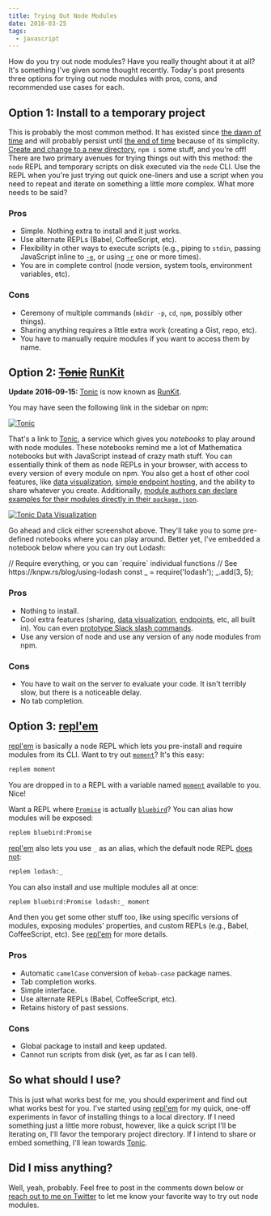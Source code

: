 ```yaml
---
title: Trying Out Node Modules
date: 2016-03-25
tags:
  - javascript
---
```


How do you try out node modules? Have you really thought about it at all? It's
something I've given some thought recently. Today's post presents three options
for trying out node modules with pros, cons, and recommended use cases for each.

## Option 1: Install to a temporary project

This is probably the most common method. It has existed since [the dawn of
time][unix] and will probably persist until [the end of time][2038] because of
its simplicity. [Create and change to a new directory][mkcd], `npm i` some
stuff, and you're off! There are two primary avenues for trying things out with
this method: the `node` REPL and temporary scripts on disk executed via the
`node` CLI. Use the REPL when you're just trying out quick one-liners and use a
script when you need to repeat and iterate on something a little more complex.
What more needs to be said?

### Pros

- Simple. Nothing extra to install and it just works.
- Use alternate REPLs (Babel, CoffeeScript, etc).
- Flexibility in other ways to execute scripts (e.g., piping to `stdin`, passing
  JavaScript inline to [`-e`], or using [`-r`] one or more times).
- You are in complete control (node version, system tools, environment variables, etc).

### Cons

- Ceremony of multiple commands (`mkdir -p`, `cd`, `npm`, possibly other
  things).
- Sharing anything requires a little extra work (creating a Gist, repo, etc).
- You have to manually require modules if you want to access them by name.

## Option 2: ~~[Tonic]~~ [RunKit]

**Update 2016-09-15:** [Tonic] is now known as [RunKit].

You may have seen the following link in the sidebar on npm:

[![Tonic](./trying-node-modules/tonic.png)][tonic-lodash]

That's a link to [Tonic], a service which gives you _notebooks_ to play around
with node modules. These notebooks remind me a lot of Mathematica notebooks but
with JavaScript instead of crazy math stuff. You can essentially think of them
as node REPLs in your browser, with access to every version of every module on
npm. You also get a host of other cool features, like [data
visualization][tonic-data], [simple endpoint hosting][tonic-endpoint], and the
ability to share whatever you create. Additionally, [module authors can declare
examples for their modules directly in their `package.json`][tonic-example].

[![Tonic Data Visualization](./trying-node-modules/tonic-data.png)][tonic-data]

Go ahead and click either screenshot above. They'll take you to some pre-defined
notebooks where you can play around. Better yet, I've embedded a notebook below
where you can try out Lodash:

<div id="tonic-lodash">
  // Require everything, or you can `require` individual functions // See
  https://knpw.rs/blog/using-lodash const _ = require('lodash'); _.add(3, 5);
</div>

### Pros

- Nothing to install.
- Cool extra features (sharing, [data visualization][tonic-data],
  [endpoints][tonic-endpoint], etc, all built in). You can even [prototype Slack
  slash commands][tonic-slack].
- Use any version of node and use any version of any node modules from npm.

### Cons

- You have to wait on the server to evaluate your code. It isn't terribly slow,
  but there is a noticeable delay.
- No tab completion.

## Option 3: [repl'em]

[repl'em] is basically a node REPL which lets you pre-install and require
modules from its CLI. Want to try out [`moment`]? It's this easy:

```sh
replem moment
```

You are dropped in to a REPL with a variable named [`moment`] available to you.
Nice!

Want a REPL where [`Promise`] is actually [`bluebird`]? You can alias how
modules will be exposed:

```sh
replem bluebird:Promise
```

[repl'em] also lets you use `_` as an alias, which the default node REPL [does
not][node_]:

```sh
replem lodash:_
```

You can also install and use multiple modules all at once:

```sh
replem bluebird:Promise lodash:_ moment
```

And then you get some other stuff too, like using specific versions of modules,
exposing modules' properties, and custom REPLs (e.g., Babel, CoffeeScript, etc).
See [repl'em] for more details.

### Pros

- Automatic `camelCase` conversion of `kebab-case` package names.
- Tab completion works.
- Simple interface.
- Use alternate REPLs (Babel, CoffeeScript, etc).
- Retains history of past sessions.

### Cons

- Global package to install and keep updated.
- Cannot run scripts from disk (yet, as far as I can tell).

## So what should I use?

This is just what works best for me, you should experiment and find out what
works best for you. I've started using [repl'em] for my quick, one-off
experiments in favor of installing things to a local directory. If I need
something just a little more robust, however, like a quick script I'll be
iterating on, I'll favor the temporary project directory. If I intend to share
or embed something, I'll lean towards [Tonic].

## Did I miss anything?

Well, yeah, probably. Feel free to post in the comments down below or [reach out
to me on Twitter][twitter] to let me know your favorite way to try out node
modules.

<script
  async
  src="https://embed.tonicdev.com"
  data-element-id="tonic-lodash"
></script>

[2038]: https://en.wikipedia.org/wiki/Year_2038_problem 'Year 2038 Problem'
[mkcd]: https://github.com/knpwrs/dotfiles/blob/d37bcbd3abdbc490c7597d68ae88c047c92e16f2/lib/aliases.zsh#L30-L32 'mkcd'
[unix]: https://en.wikipedia.org/wiki/Unix_time 'Unix Time'
[twitter]: https://twitter.com/knpwrs '@knpwrs'
[tonic]: https://tonicdev.com 'Tonic'
[tonic-lodash]: https://tonicdev.com/npm/lodash 'Try Lodash on Tonic'
[tonic-example]: https://tonicdev.uservoice.com/knowledgebase/articles/765846-how-do-i-customize-the-example-for-my-npm-package 'How do I customize the example for my npm package?'
[tonic-endpoint]: https://tonicdev.com/docs/endpoint 'Tonic Endpoint'
[tonic-data]: https://tonicdev.com/tonic/city-forecast 'Tonic Data Visualization'
[tonic-slack]: https://tonicdev.com/matt/slack-slash-commands/1.0.0 'Tonic Slack Slash Commands'
[repl'em]: https://github.com/raine/replem "repl'em"
[runkit]: http://blog.runkit.com/2016/09/13/tonic-is-now-runkit-a-part-of-stripe.html 'RunKit'
[node_]: https://nodejs.org/api/repl.html#repl_repl_features 'Node REPL Features'
[`-e`]: https://nodejs.org/api/cli.html#cli_e_eval_script 'Evaluate argument as JavaScript.'
[`-r`]: https://nodejs.org/api/cli.html#cli_r_require_module 'Require argument as module.'
[`moment`]: http://momentjs.com/ 'Moment.js: Parse, validate, manipulate, and display dates in JavaScript.'
[`promise`]: https://developer.mozilla.org/en-US/docs/Web/JavaScript/Reference/Global_Objects/Promise 'MDN: Promise'
[`bluebird`]: http://bluebirdjs.com/docs/getting-started.html 'A full-featured promises library with unmatched performance.'
